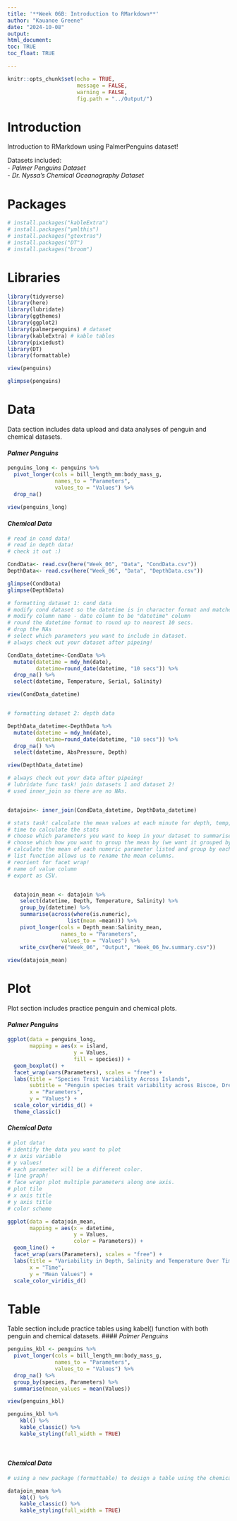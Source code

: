 ```yaml
---
title: '**Week 06B: Introduction to RMarkdown**'
author: "Kauanoe Greene"
date: "2024-10-08"
output: 
html_document:
toc: TRUE
toc_float: TRUE

---
```


```r
knitr::opts_chunk$set(echo = TRUE, 
                      message = FALSE, 
                      warning = FALSE, 
                      fig.path = "../Output/")
```


# **Introduction**

Introduction to RMarkdown using PalmerPenguins dataset!

Datasets included:  
- *Palmer Penguins Dataset*    
- *Dr. Nyssa's Chemical Oceanography Dataset*  

<!--
Homework:
- create at least one table
- create one figure
- knit the file
- use any device you preference (pdf, html...)
- headings with clear notes
- practice bold/italics/lists
- save outputs-->


# **Packages**

```r

# install.packages("kableExtra")
# install.packages("ymlthis")
# install.packages("gtextras")
# install.packages("DT")
# install.packages("broom")

```
# **Libraries**

```r
library(tidyverse)
library(here)
library(lubridate)
library(ggthemes)
library(ggplot2) 
library(palmerpenguins) # dataset
library(kableExtra) # kable tables
library(pixiedust)
library(DT)
library(formattable)

view(penguins)
```

<!-- check out the data -->

```r
glimpse(penguins)
```
# **Data**

Data section includes data upload and data analyses of penguin and chemical datasets.

#### *Palmer Penguins*

<!-- pivot_longer so we can facet wrap and plot! -->

```r
penguins_long <- penguins %>% 
  pivot_longer(cols = bill_length_mm:body_mass_g, 
               names_to = "Parameters",
               values_to = "Values") %>% 
  drop_na()
  
view(penguins_long)
```

#### *Chemical Data*

```r

# read in cond data!
# read in depth data!
# check it out :)

CondData<- read.csv(here("Week_06", "Data", "CondData.csv"))
DepthData<- read.csv(here("Week_06", "Data", "DepthData.csv")) 

glimpse(CondData) 
glimpse(DepthData) 

# formatting dataset 1: cond data
# modify cond dataset so the datetime is in character format and matches depth dataset.
# modify column name - date column to be "datetime" column
# round the datetime format to round up to nearest 10 secs.
# drop the NAs
# select which parameters you want to include in dataset.
# always check out your dataset after pipeing!

CondData_datetime<-CondData %>% 
  mutate(datetime = mdy_hm(date), 
         datetime=round_date(datetime, "10 secs")) %>% 
  drop_na() %>% 
  select(datetime, Temperature, Serial, Salinity) 

view(CondData_datetime) 


# formatting dataset 2: depth data

DepthData_datetime<-DepthData %>%
  mutate(datetime = mdy_hm(date), 
         datetime=round_date(datetime, "10 secs")) %>% 
  drop_na() %>% 
  select(datetime, AbsPressure, Depth)

view(DepthData_datetime) 

# always check out your data after pipeing!
# lubridate func task! join datasets 1 and dataset 2!
# used inner_join so there are no NAs.


datajoin<- inner_join(CondData_datetime, DepthData_datetime) 

# stats task! calculate the mean values at each minute for depth, temp, and salinity!
# time to calculate the stats
# choose which parameters you want to keep in your dataset to summarise.
# choose which how you want to group the mean by (we want it grouped by each minute).
# calculate the mean of each numeric parameter listed and group by each minute.
# list function allows us to rename the mean columns.
# reorient for facet wrap!
# name of value column
# export as CSV.


  datajoin_mean <- datajoin %>% 
    select(datetime, Depth, Temperature, Salinity) %>% 
    group_by(datetime) %>% 
    summarise(across(where(is.numeric), 
                   list(mean =mean))) %>% 
    pivot_longer(cols = Depth_mean:Salinity_mean, 
                 names_to = "Parameters", 
                 values_to = "Values") %>% 
    write_csv(here("Week_06", "Output", "Week_06_hw.summary.csv")) 
  
view(datajoin_mean) 


```

# **Plot**

Plot section includes practice penguin and chemical plots.

#### *Palmer Penguins*

```r
ggplot(data = penguins_long, 
       mapping = aes(x = island, 
                     y = Values, 
                     fill = species)) + 
  geom_boxplot() + 
  facet_wrap(vars(Parameters), scales = "free") + 
  labs(title = "Species Trait Variability Across Islands", 
       subtitle = "Penguin species trait variability across Biscoe, Dream, and Torgersen Islands",
       x = "Parameters",
       y = "Values") + 
  scale_color_viridis_d() + 
  theme_classic()
```

#### *Chemical Data*

```r

# plot data!
# identify the data you want to plot
# x axis variable
# y values!
# each parameter will be a different color.
# line graph!
# face wrap! plot multiple parameters along one axis.
# plot tile
# x axis title
# y axis title
# color scheme

ggplot(data = datajoin_mean, 
       mapping = aes(x = datetime, 
                     y = Values, 
                     color = Parameters)) + 
  geom_line() + 
  facet_wrap(vars(Parameters), scales = "free") + 
  labs(title = "Variability in Depth, Salinity and Temperature Over Time", 
       x = "Time", 
       y = "Mean Values") + 
  scale_color_viridis_d() 

```

# **Table**

Table section include practice tables using kabel() function with both penguin and chemical datasets.
#### *Palmer Penguins*

<!--Practice table with kable!-->
<!-- Practicing making my own kable! -->

```r
penguins_kbl <- penguins %>% 
  pivot_longer(cols = bill_length_mm:body_mass_g, 
               names_to = "Parameters",
               values_to = "Values") %>% 
  drop_na() %>% 
  group_by(species, Parameters) %>% 
  summarise(mean_values = mean(Values))

view(penguins_kbl)

penguins_kbl %>% 
    kbl() %>% 
    kable_classic() %>% 
    kable_styling(full_width = TRUE)
  
  

```

#### *Chemical Data*

```r

# using a new package (formattable) to design a table using the chemical data.

datajoin_mean %>% 
    kbl() %>% 
    kable_classic() %>% 
    kable_styling(full_width = TRUE)

```

